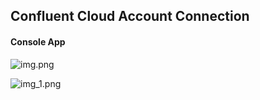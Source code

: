 ## Confluent Cloud Account Connection

#### Console App

![img.png](/images/connections/confluent/img.png)

![img_1.png](/images/connections/confluent/img_1.png)
